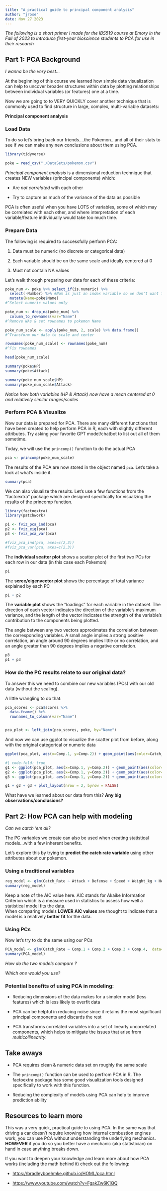 ```yaml
---
title: "A practical guide to principal component analysis"
author: "jrose"
date: Nov 27 2023
---
```


*The following is a short primer I made for the IBS519 course at Emory in the Fall of 2023 to introduce first-year bioscience students to PCA for use in their research*

## Part 1: PCA Background

*I wanna be the very best...*

At the beginning of this course we learned how simple data visualization can help to uncover broader structures within data by plotting relationships between individual variables (or features) one at a time.

Now we are going to to VERY QUICKLY cover another technique that is commonly used to find structure in large, complex, multi-variable datasets:

**Principal component analysis**

### Load Data

To do so let's bring back our friends....the Pokemon...and all of their stats to see if we can make any new conclusions about them using PCA.

```r
library(tidyverse)

poke = read_csv("./DataSets/pokemon.csv")
```

*Principal component analysis* is a dimensional reduction technique that creates NEW variables (principal components) which:

-   Are *not correlated* with each other

-   Try to capture as much of the variance of the data as possible

PCA is often useful when you have LOTS of variables, some of which may be correlated with each other, and where interpretation of each variable/feature individually would take too much time.

### Prepare Data

The following is required to successfully perform PCA:

1)  Data must be numeric (no discrete or categorical data)

2)  Each variable should be on the same scale and ideally centered at 0

3)  Must not contain NA values

Let's walk through preparing our data for each of these criteria:

```r
poke_num <- poke %>% select_if(is.numeric) %>% 
  select(-Number) %>% #Num is just an index variable so we don't want to use it
  mutate(Name=poke$Name)
#^Select numeric values only

poke_num <- drop_na(poke_num) %>%
  column_to_rownames(var="Name")
#^Remove NAs & set rownames to pokemon Name

poke_num_scale <- apply(poke_num, 2, scale) %>% data.frame()
#^Transform our data to scale and center

rownames(poke_num_scale) <- rownames(poke_num)
#^Fix rownames

head(poke_num_scale)
```

```r
summary(poke$HP)
summary(poke$Attack)
```

```r
summary(poke_num_scale$HP)
summary(poke_num_scale$Attack)
```

*Notice how both variables (HP & Attack) now have a mean centered at 0 and relatively similar ranges/scales*

### Perform PCA & Visualize

Now our data is prepared for PCA. There are many different functions that have been created to help perform PCA in R, each with slightly different attributes. Try asking your favorite GPT model/chatbot to list out all of them sometime.

Today, we will use the `princomp()` function to do the actual PCA

```r
pca <- princomp(poke_num_scale)
```

The results of the PCA are now stored in the object named `pca`. Let's take a look at what's inside it.

```r
summary(pca)
```

We can also visualize the results. Let's use a few functions from the "factoextra" package which are designed specifically for visualzing the results of the princomp function.

```r
library(factoextra)
library(patchwork)

p1 <- fviz_pca_ind(pca)
p2 <- fviz_eig(pca)
p3 <- fviz_pca_var(pca)

#fviz_pca_ind(pca, axes=c(2,3))
#fviz_pca_var(pca, axes=c(2,3))
```

The **individual scatter plot** shows a scatter plot of the first two PCs for each row in our data (in this case each Pokemon)

```r
p1
```

The **scree/eigenvector plot** shows the percentage of total variance explained by each PC

```r
p1 + p2
```

The **variable plot** shows the "loadings" for each variable in the dataset. The direction of each vector indicates the direction of the variable's maximum variance, and the length of the vector indicates the strength of the variable's contribution to the components being plotted.

The angle between any two vectors approximates the correlation between the corresponding variables. A small angle implies a strong positive correlation, an angle around 90 degrees implies little or no correlation, and an angle greater than 90 degrees implies a negative correlation.

```r
p3
p1 + p3
```

### How do the PC results relate to our original data?

To answer this we need to combine our new variables (PCs) with our old data (without the scaling).

A little wrangling to do that:

```r
pca_scores <- pca$scores %>%
  data.frame() %>%
  rownames_to_column(var="Name")


pca_plot <- left_join(pca_scores, poke, by="Name")
```

And now we can use ggplot to visualize the scatter plot from before, along with the original categorical or numeric data

```r
ggplot(pca_plot, aes(x=Comp.1, y=Comp.2)) + geom_point(aes(color=Catch_Rate)) + scale_color_viridis_c() + theme_minimal()
```

```r
#| code-fold: true
g1 <- ggplot(pca_plot, aes(x=Comp.1, y=Comp.2)) + geom_point(aes(color=Defense)) + scale_color_viridis_c() + theme_minimal()
g2 <- ggplot(pca_plot, aes(x=Comp.1, y=Comp.2)) + geom_point(aes(color=Speed)) + scale_color_viridis_c() + theme_minimal()
g3 <- ggplot(pca_plot, aes(x=Comp.1, y=Comp.2)) + geom_point(aes(color=Weight_kg)) + scale_color_viridis_c() + theme_minimal()

g1 + g2 + g3 + plot_layout(nrow = 2, byrow = FALSE)
```

What have we learned about our data from this? **Any big observations/conclusions?**

## Part 2: How PCA can help with modeling

*Can we catch 'em all?*

The PC variables we create can also be used when creating statistical models...with a few inherent benefits.

Let's explore this by trying to **predict the catch rate variable** using other attributes about our pokemon.

### Using a traditional variables

```r
reg_model <- glm(Catch_Rate ~ Attack + Defense + Speed + Weight_kg + Height_m + HP + `Special Atk` + `Special Def`, data=pca_plot)
summary(reg_model)
```

| Keep a note of the AIC value here. AIC stands for Akaike Information Criterion which is a measure used in statistics to assess how well a statistical model fits the data.
| When comparing models **LOWER AIC values** are thought to indicate that a model is a relatively **better fit** for the data.

### Using PCs

Now let's try to do the same using our PCs

```r
PCA_model <- glm(Catch_Rate ~ Comp.1 + Comp.2 + Comp.3 + Comp.4,  data=pca_plot)
summary(PCA_model)
```

*How do the two models compare ?*

*Which one would you use?*

### Potential benefits of using PCA in modeling:

-   Reducing dimensions of the data makes for a simpler model (less features) which is less likely to overfit data

-   PCA can be helpful in reducing noise since it retains the most significant principal components and discards the rest

-   PCA transforms correlated variables into a set of linearly uncorrelated components, which helps to mitigate the issues that arise from *multicollinearity*.

## Take aways

-   PCA requires clean & numeric data set on roughly the same scale

-   The `princomp()` function can be used to perfrom PCA in R. The factoextra package has some good visualization tools designed specifically to work with this function.

-   Reducing the complexity of models using PCA can help to improve prediction ability

## Resources to learn more

This was a very quick, practical guide to using PCA. In the same way that driving a car doesn't require knowing how internal combustion engines work, you can use PCA without understanding the underlying mechanics. **HOWEVER** if you do so you better have a mechanic (aka statistician) on hand in case anything breaks down.

If you want to deepen your knowledge and learn more about how PCA works (including the math behind it) check out the following:

-   <https://bradleyboehmke.github.io/HOML/pca.html>

-   <https://www.youtube.com/watch?v=FgakZw6K1QQ>
